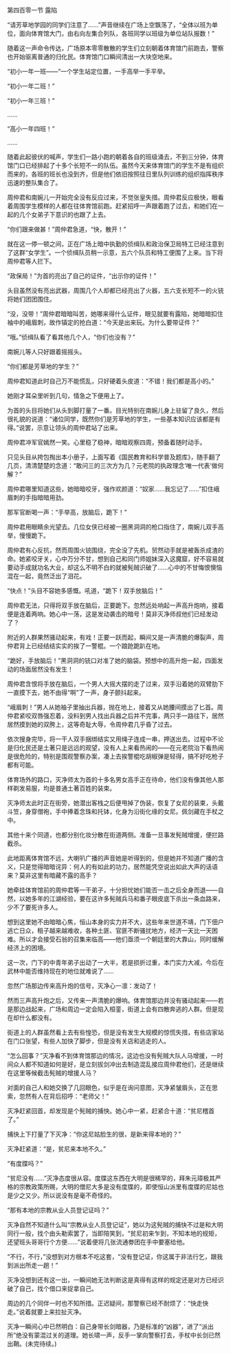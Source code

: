 

第四百零一节 露陷

“请芳草地学园的同学们注意了……”声音继续在广场上空飘荡了，“全体以班为单位，面向体育馆大门，由右向左集合列队，各班同学以班级为单位站队报数！”

随着这一声命令传达，广场原本零零散散的学生们立刻朝着体育馆门前跑去，警察也开始驱离普通的归化民。体育馆门口瞬间清出一大块空地来。

“初小一年一班――”一个学生站定位置，一手高举一手平举。

“初小一年二班！”

“初小一年三班！”

……

“高小一年四班！”

……

随着此起彼伏的喊声，学生们一路小跑的朝着各自的班级涌去，不到三分钟，体育馆门口已经排起了十多个长短不一的队伍。虽然今天来体育馆门的学生不是有组织而来的，各班的班长也没到齐，但是他们依旧按照往日里队列训练的组织指挥秩序迅速的整队集合了。

周仲君和南婉儿一开始完全没有反应过来，不觉张皇失措。周仲君反应极快，眼看着周围学生模样的人都在往体育馆前跑。赶紧招呼一声跟着跑了过去，和她们在一起的几个女弟子下意识的也跟了上去。

“你们跟来做甚！”周仲君急道，“快，散开！”

就在这一停一顿之间，正在广场上暗中执勤的侦缉队和政治保卫局特工已经注意到了这群“女学生”。一个侦缉队员稍一示意，五六个队员和特工便围了上来。当下将周仲君等人拦下。

“政保局！”为首的亮出了自己的证件，“出示你的证件！”

头目虽然没有亮出武器，周围几个人却都已经亮出了火器，五六支长短不一的火铳将她们团团围住。

“没，没带！”周仲君暗暗叫苦，她哪来得什么证件，眼见就要有露陷，她暗暗扣住袖中的峨眉刺，故作镇定的抢白道：“今天是出来玩。为什么要带证件？”

“哦。”侦缉队看了看其他几个人，“你们也没有？”

南婉儿等人只好跟着摇摇头。

“你们都是芳草地的学生？”

周仲君知道此时自己万不能慌乱，只好硬着头皮道：“不错！我们都是高小的。”

她刚才耳朵里听到几句，情急之下便用上了。

为首的头目将她们从头到脚打量了一番。目光特别在南婉儿身上驻留了良久，然后很礼貌的说道：“诸位同学，既然你们是芳草地的学生，一些基本知识应该都是有得。”说罢，示意让领头的周仲君站了出来。

周仲君冲军官嫣然一笑。心里稳了稳神，暗暗观察四周，预备着随时动手。

只见头目从挎包掏出本小册子，上面写着《国民教育和科学普及题库》，随手翻了几页，清清楚楚的念道：“敢问三的三次方为几？元老院的执政理念‘唯一代表’做何解？”

周仲君哪里知道这些，她暗暗咬牙，强作欢颜道：“奴家……我忘记了……”扣住峨眉刺的手指暗暗用劲。

那军官断喝一声：“手举高，放脑后，跪下！”

周仲君用眼睛余光望去。几位女侠已经被一圈黑洞洞的枪口指住了，南婉儿双手高举，慢慢跪下。

周仲君有心反抗，然而周围火铳围绕，完全没了先机。贸然动手就是被轰杀成渣的命。她紧咬牙关，心中万分不甘，想到自己和同门师姐妹深入这魔窟，好不容易就要动手成就功名大业，却这么不明不白的就被髡贼识破了……心中的不甘悔恨懊恼混在一起，竟然泛出了泪花。

“快点！”头目不容她多感慨。吼道，“跪下！双手放脑后！”

周仲君无法，只得将双手放在脑后，正要跪下。忽然远处响起一声高升炮响，接着便是连着两响。她心中一荡，这是发动袭击的暗号！莫非灭净师叔他们已经发动了？

附近的人群果然骚动起来，有戏！正要一跃而起，瞬间又是一声清脆的爆裂声，周仲君背上已经结结实实的挨了一警棍。一个踉跄跪趴在地。

“跪好，手放脑后！”黑洞洞的铳口对准了她的脑袋。预想中的高升炮一起，四面发动的场面居然没有发生！

周仲君含恨将手放在脑后，一个男人大摇大摆的走了过来，双手沿着她的双臂肋下一直摸下去，她不由得“啊”了一声，身子颤抖起来。

“峨眉刺！”男人从她袖子里抽出兵器，抛在地上，接着又从她腰间摸出了匕首。周仲君紧咬双唇强忍着，没料到男人找出兵器之后并不完事，两只手一路往下，居然居然摸到她的双胯上，这等奇耻大辱，令周仲君几乎昏了过去。

依次搜身完毕，将一干人双手捆绑结实又用绳子连成一串，押送出去。过程中不论是归化民还是土著只是远远的观望，没有人上来看热闹的――在元老院治下看热闹是很危险的，特别是围观警察办案，凑上去挨警棍吃胡椒弹是轻得，搞不好吃枪子都有可能。

体育场外的路口，灭净师太为首的十多名男女高手正在待命，他们没有像其他人那样剃发易服，均是普通土著百姓的装束。

灭净师太此时正在街旁，她潜出客栈之后便甩掉了伪装，恢复了女尼的装束，头戴斗笠，身穿僧袍，手中捧着念珠和托钵，化身为沿街化缘的女尼。佩剑藏在手杖之中。

其他十来个同道，也都分别化妆分散在街道两侧。准备一旦事发髡贼增援，便拦路截杀。

此地距离体育馆不远，大喇叭广播的声音她是听得到的，但是她并不知道广播的含义，只是觉得暗暗诧异：何人的有如此的功力，居然能凭空说出如此大声的话语来？莫非这里有暗藏不露的高手？

她牵挂体育馆前的周仲君等一干弟子，十分担忧她们能否一击之后全身而退――自然，以她多年的江湖经验，要在这许多髡贼兵马和番子眼皮底下杀出一条血路来，少不了要死许多人。

想到这里她不由暗暗心焦，恒山本身的实力并不大，这些年来世道不靖，门下佃户逃亡日众，租子越来越难收，各种土匪、官匪不断骚扰地方，经济一天比一天困难。所以才会接受石翁的召集来临高――他们亟须一个朝廷里的大靠山，同时缓解经济上的困境。

这一次，门下的中青年弟子出动了一大半，若是损折过重，本门实力大减，今后在武林中能否维持现在的地位就难说了……

忽然广场那边传来高升炮的信号，灭净心一凛：发动了！

然而三声高升炮之后，又传来一声清脆的爆响。体育馆那边并没有骚动起来――若是那边战起来，广场和周边一定会陷入桓銮，街道上会有四散奔逃的人群。但是现在却什么都没有。

街道上的人群虽然看上去有些惶恐，但是没有发生大规模的惊慌失措，有些店家站在门口张望，有些人加快了脚步，但是没有关店和逃走的人。

“怎么回事？”灭净看不到体育馆那边的情况，这边也没有髡贼大队人马增援，一时间众人都不知道如何是好，是立刻拔剑冲出去制造混乱接应周仲君他们，还是继续在这里等候截击髡贼的增援人马？

对面的自己人和她交换了几回眼色，似乎是在询问意图，灭净紧皱眉头，正在思索，忽然有人在背后招呼：“老师父！”

灭净赶紧回首，却发现是个髡贼的捕快。她心中一紧，赶紧合十道：“贫尼稽首了。”

捕快上下打量了下灭净：“你这尼姑脸生的很，是新来得本地的？”

灭净赶紧道：“是，贫尼来本地不久。”

“有度牒吗？”

“贫尼没有……”灭净态度很从容。度牒这东西在大明是很稀罕的，拜朱元璋极其严格的宗教政策所赐，大明的僧尼大多是没有度牒的，即使恒山派里有度牒的尼姑也是少之又少。所以说没有是毫不奇怪的。

“那有本地的宗教从业人员登记证吗？”

灭净自然不知道什么叫“宗教从业人员登记证”，她以为这髡贼的捕快不过是和大明同行一般，找个由头勒索罢了，当即陪笑到，“贫尼初来乍到，不知本地的规矩，还望班头哥哥行个方便……”说着便将几张流通劵团在手中要塞给他。

“不行，不行，”没想到对方根本不吃这套，“没有登记证，你这属于非法行乞，跟我到派出所走一趟！”

灭净没想到还有这一出，一瞬间她无法判断这是真得有这样的规定还是对方已经识破了自己，找个借口来捉拿自己。

周边的几个同伴一时也不知所措。正迟疑间，那警察已经不耐烦了：“快走快走。”说着就要上来拉扯灭净。

灭净一瞬间心中已然明白：自己身带长剑暗器，乃是标准的“凶器”，进了“派出所”绝没有蒙混过关的道理。她长啸一声，反手一掌向警察打去，手杖中长剑已然出鞘。(未完待续。)

